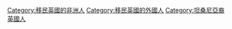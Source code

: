 [[Category:移民英國的非洲人|Category:移民英國的非洲人]]
[[Category:移民英國的外國人|Category:移民英國的外國人]]
[[Category:坦桑尼亞裔英國人|Category:坦桑尼亞裔英國人]]